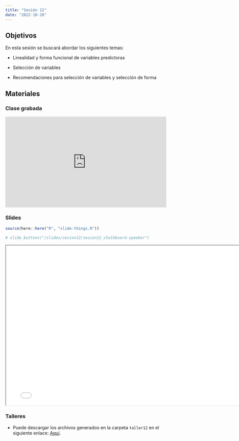 ```yaml
---
title: "Sesión 12"
date: "2022-10-28"
---
```


## Objetivos

En esta sesión se buscará abordar los siguientes temas: 

- Linealidad y forma funcional de variables predictoras

- Selección de variables

- Recomendaciones para selección de variables y selección de forma

## Materiales

::: {.panel-tabset}

### Clase grabada

<div style="padding:56.25% 0 0 0;position:relative;"><iframe src="https://player.vimeo.com/video/765240090?h=d877997a4c&amp;badge=0&amp;autopause=0&amp;player_id=0&amp;app_id=58479" frameborder="0" allow="autoplay; fullscreen; picture-in-picture" allowfullscreen style="position:absolute;top:0;left:0;width:100%;height:100%;" title="Sesi&amp;oacute;n 12 - Linealidad, forma funcional y selecci&amp;oacute;n de variables"></iframe></div><script src="https://player.vimeo.com/api/player.js"></script>

### Slides

```r
source(here::here("R", "slide-things.R"))
```

```r
# slide_buttons("/slides/sesion12/sesion12_chalkboard-speaker")
```

```{=html}
<iframe width="780" height="500" src="../slides/sesion12/sesion12_chalkboard-speaker.html" title="Sesión 12 - Estrategias de modelado explicativo 3"></iframe>
```

### Talleres

- Puede descargar los archivos generados en la carpeta `taller12` en el siguiente enlace: [Aquí](https://drive.google.com/drive/folders/1XOW6gQYDkTf_cj9sRexHaDJLRESJYuAV?usp=sharing).


:::


